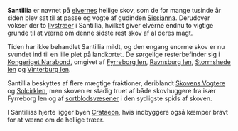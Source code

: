 {{title:Santillia}}
{{author:Jesper Kristiansen}}
{{timestamp:2012-03-16T11:36:58Z}}
{{copyright:Santillia}}
'''Santillia''' er navnet på [[elver|elvernes]] hellige skov, som de for mange tusinde år siden blev sat til at passe og vogte af gudinden [[Sissianna]]. Derudover vokser der to [[livstræ|livstræer]] i Santillia, hvilket giver elverne endnu to vigtige grunde til at værne om denne sidste rest skov af al deres magt.

Tiden har ikke behandlet Santillia mildt, og den engang enorme skov er nu svundet ind til en lille plet på landkortet. De sørgelige resterbefinder sig i [[Kongeriget Narabond]], omgivet af [[Fyrreborg len]], [[Ravnsburg len]], [[Stormshede len]] og [[Vinterburg len]].

Santillia beskyttes af flere mægtige fraktioner, deriblandt [[Skovens Vogtere]] og [[Solcirklen]], men skoven er stadig truet af både skovhuggere fra især Fyrreborg len og af [[sortblodsvæsener]] i den sydligste spids af skoven.

I Santillias hjerte ligger byen [[Crataeon]], hvis indbyggere også kæmper bravt for at værne om de hellige træer.